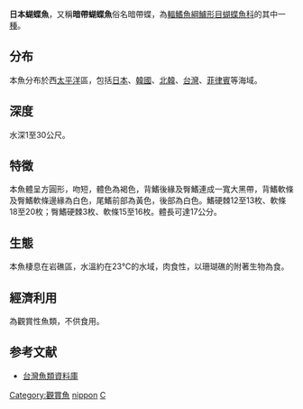 {{Speciesbox
| name = 日本蝴蝶魚
| image = ShirakoDI.jpg
| image_width = 250px
| status = LC
| status_system = iucn3.1
| genus = Chaetodon
| species = nippon
| authority = [[Döderlein|Döderlein]], 1884
| synonyms = *''Chaetodon decipiens''<br /><small>Ahl, 1923</small>
*''Chaetodon carens''<br /><small>Seale, 1910</small>
}}

'''日本蝴蝶魚'''，又稱'''暗帶蝴蝶魚'''俗名暗帶蝶，為[[輻鰭魚綱|輻鰭魚綱]][[鱸形目|鱸形目]][[蝴蝶魚科|蝴蝶魚科]]的其中一[[種|種]]。

==分布==
本魚分布於西[[太平洋|太平洋]]區，包括[[日本|日本]]、[[韓國|韓國]]、[[北韓|北韓]]、[[台灣|台灣]]、[[菲律賓|菲律賓]]等海域。

==深度==
水深1至30公尺。

==特徵==
本魚體呈方圓形，吻短，體色為褐色，背鰭後緣及臀鰭連成一寬大黑帶，背鰭軟條及臀鰭軟條邊緣為白色，尾鰭前部為黃色，後部為白色。鰭硬棘12至13枚、軟條18至20枚；臀鰭硬棘3枚、軟條15至16枚。體長可達17公分。

==生態==
本魚棲息在岩礁區，水溫約在23℃的水域，肉食性，以珊瑚礁的附著生物為食。

==經濟利用==
為觀賞性魚類，不供食用。

==参考文献==
*[http://fishdb.sinica.edu.tw/ 台灣魚類資料庫] {{Wayback|url=http://fishdb.sinica.edu.tw/ |date=20160304193340 }}
{{Taxonbar|from=Q2138329}}

[[Category:觀賞魚|Category:觀賞魚]]
[[Category:蝴蝶魚屬|nippon]]
[[Category:1883年描述的魚類|C]]